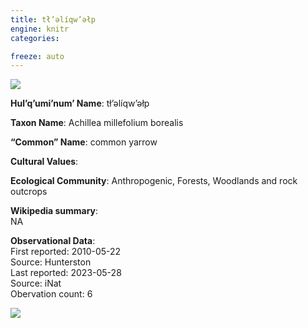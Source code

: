 ```yaml
---
title: tł’əlíqw’əłp
engine: knitr
categories:

freeze: auto
---
```

![](https://static.inaturalist.org/photos/9180893/medium.jpg){fig-alt="tł’əlíqw’əłp - common yarrow"}

**Hul'q'umi'num' Name**: tł’əlíqw’əłp



**Taxon Name**: Achillea millefolium borealis

**"Common" Name**: common yarrow

**Cultural Values**:  

::: {layout-nrow=1 style="width:60%"}

:::

**Ecological Community**: Anthropogenic, Forests, Woodlands and rock outcrops

**Wikipedia summary**:  
NA

**Observational Data**:   
First reported: 2010-05-22  
Source: Hunterston  
Last reported: 2023-05-28  
Source: iNat  
Obervation count: 6

![](community_dist.png)
